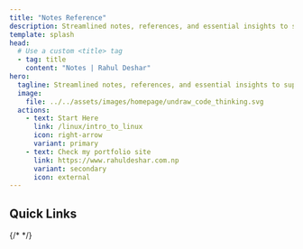 ```yaml
---
title: "Notes Reference"
description: Streamlined notes, references, and essential insights to supercharge your coding journey. 
template: splash
head:
  # Use a custom <title> tag
  - tag: title
    content: "Notes | Rahul Deshar"
hero:
  tagline: Streamlined notes, references, and essential insights to supercharge your coding journey. 
  image:
    file: ../../assets/images/homepage/undraw_code_thinking.svg
  actions:
    - text: Start Here
      link: /linux/intro_to_linux
      icon: right-arrow
      variant: primary
    - text: Check my portfolio site
      link: https://www.rahuldeshar.com.np
      variant: secondary
      icon: external
---
```



## Quick Links
{/* <CardGrid stagger> */}
<CardGrid>
  <LinkCard
    title="Learn Linux"
    description="Explore essential Linux commands and solution for common problems."
    href="/linux/intro_to_linux"
  />
  <LinkCard
    title="Programming Tools that I use"
    description="Discover key programming tools and utilities with me."
    href="/programming_tools/tmux"
  />
  <LinkCard
    title="Effective Typescript"
    description="Summary and personal notes on book Effetive Typescript"
    href="/effective-typescript/0-intro"
  />
  <LinkCard
    title="Learn Database with me"
    description="Dive into databases."
    href="/database/intro/"
  />
  <LinkCard
    title="Quick Reference"
    description="Access concise references for Starlight elements."
    href="/guides/example/"
  />
</CardGrid>
